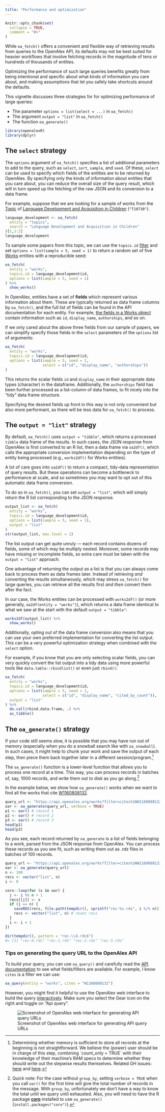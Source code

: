 ```yaml
---
title: "Performance and optimization"
---
```


```r
knitr::opts_chunk$set(
  collapse = TRUE,
  comment = "#>"
)
```

While `oa_fetch()` offers a convenient and flexible way of retrieving results from queries to the OpenAlex API, its defaults may not be best suited for heavier workflows that involve fetching records in the magnitude of tens or hundreds of thousands of entities.

Optimizing the performance of such large queries benefits greatly from being intentional and specific about what kinds of information you care about, and making assumptions that let you safely take shortcuts around the defaults.

This vignette discusses three strategies for for optimizing performance of large queries:

-   The parameter `options = list(select = ...)` in `oa_fetch()`
-   The argument `output = "list"` in `oa_fetch()`
-   The function `oa_generate()`

```r
library(openalexR)
library(dplyr)
```

## The `select` strategy

The `options` argument of `oa_fetch()` specifies a list of additional parameters to add to the query, such as `select`, `sort`, `sample`, and `seed`.
Of these, `select` can be used to specify which fields of the entities are to be returned by OpenAlex.
By specifying only the kinds of information about entities that you care about, you can reduce the overall size of the query result, which will in turn speed up the fetching of the raw JSON and its conversion to a data frame.

For example, suppose that we are looking for a sample of works from the [Topic](https://docs.openalex.org/api-entities/topics) of [Language Development and Acquisition in Children](https://openalex.org/topics/T10730) (`"T10730"`).

```r
language_development <- oa_fetch(
  entity = "topics",
  search = "Language Development and Acquisition in Children"
)[1,1:2]
language_development
```

To sample some papers from this topic, we can use the `topics.id` [filter](https://docs.ropensci.org/openalexR/articles/Filters.html) and set `options = list(sample = 5, seed = 1)` to return a random set of five [Works](https://docs.openalex.org/api-entities/works) entities with a reproducible seed:

```r
oa_fetch(
  entity = "works",
  topics.id = language_development$id,
  options = list(sample = 5, seed = 1)
) %>% 
  show_works()
```

In OpenAlex, entities have a set of **fields** which represent various information about them.
These are typically returned as data frame columns by `oa_fetch()`, and the full list of fields can be found in the API documentation for each entity.
For example, [the fields in a Works object](https://docs.openalex.org/api-entities/works/work-object) contain information such as `id`, `display_name`, `authorships`, and so on.

If we only cared about the above three fields from our sample of papers, we can simplify specify those fields in the `select` parameters of the `options` list of arguments:

```r
oa_fetch(
  entity = "works",
  topics.id = language_development$id,
  options = list(sample = 5, seed = 1,
                 select = c("id", "display_name", "authorships"))
)
```

This returns the scalar fields `id` and `display_name` in their appropriate data types (character) in the dataframe.
Additionally, the `authorships` field has been further processed as a list-column of data frames, to fit nicely into the "tidy" data frame structure.

Specifying the desired fields up front in this way is not only convenient but also more performant, as there will be less data for `oa_fetch()` to process.

## The `output = "list"` strategy

By default, `oa_fetch()` uses `output = "tibble"`, which returns a processed `tibble` data frame of the results.
In such cases, the JSON response from OpenAlex is first converted to an R list, then a data frame via `oa2df()`, which calls the appropriate conversion implementation depending on the type of entity being processed (e.g., `works2df()` for Works entities).

A lot of care goes into `oa2df()` to return a compact, tidy-data representation of query results.
But these operations can become a bottleneck to performance at scale, and so sometimes you may want to opt out of this automatic data frame conversion.

To do so in `oa_fetch()`, you can set `output = "list"`, which will simply return the R list corresponding to the JSON response.

```r
output_list <- oa_fetch(
  entity = "works",
  topics.id = language_development$id,
  options = list(sample = 5, seed = 1),
  output = "list"
)
str(output_list, max.level = 1)
```

The list output can get quite unruly — each record contains dozens of fields, some of which may be multiply nested.
Moreover, some records may have missing or incomplete fields, so extra care must be taken with the `output = "list"` approach.

One advantage of returning the output as a list is that you can always come back to process them as data frames later.
Instead of retrieving *and* converting the results simultaneously, which may stress `oa_fetch()` for large queries, you can retrieve all the results first *and then* convert them after the fact.

In our case, the Works entities can be processed with `works2df()` (or more generally, `oa2df(entity = "works")`), which returns a data frame identical to what we saw at the start with the default `output = "tibble"`:

```r
works2df(output_list) %>% 
  show_works()
```

Additionally, opting out of the data frame conversion also means that you can use your own preferred implementation for converting the list output.
This can be a very powerful optimization strategy when combined with the `select` option.

For example, if you know that you are only selecting scalar fields, you can very quickly convert the list output into a tidy data using more powerful tools like `data.table::rbindlist()` or even just `rbind()`:

```r
oa_fetch(
  entity = "works",
  topics.id = language_development$id,
  options = list(sample = 5, seed = 1,
                 select = c("id", "display_name", "cited_by_count")),
  output = "list"
) %>% 
  do.call(rbind.data.frame, .) %>% 
  as_tibble()
```

## The `oa_generate()` strategy

If your code still seems slow, it is possible that you may have run out of memory (especially when you do a snowball search like with `oa_snowball`).
In such cases, it might help to chunk your work and save the output of each step, then piece them back together later in a different session/program.[^1]

[^1]: Determining whether memory is sufficient to store all records at the beginning is not straightforward.
    We believe the (power) user should be in charge of this step, combining \`count_only = TRUE\` with their knowledge of their machine's RAM specs to determine whether they should write out the stepwise results themselves.
    Related GH issues: [here](https://github.com/ropensci/openalexR/issues/129#issuecomment-1642664363) and [here](https://github.com/ropensci/openalexR/issues/95#issuecomment-1513964112).

The `oa_generate()` function is a lower-level function that allows you to process one record at a time.
This way, you can process records in batches of, say, 1000 records, and write them out to disk as you go along.[^2]

[^2]: Quick note: For the case without `group_by`, setting `verbose = TRUE` when you call `oar()` for the first time will give the total number of records in the message.
    With `group_by`, unfortunately we don't have a way to know the total until we query until exhausted.
    Also, you will need to have the R package [**coro**](https://github.com/r-lib/coro) installed to use `oa_generate()` (`install.packages("coro")`).

In the example below, we show how `oa_generate()` works when we want to find all the works that cite [W1160808132](https://openalex.org/works/W1160808132).

```r
query_url <- "https://api.openalex.org/works?filter=cites%3AW1160808132"
oar <- oa_generate(query_url, verbose = TRUE)
p1 <- oar() # record 1
p2 <- oar() # record 2
p3 <- oar() # record 3
head(p1)
head(p3)
```

As you see, each record returned by `oa_generate` is a list of fields belonging to a work, parsed from the JSON response from OpenAlex.
You can process these records as you see fit, such as writing them out as *.rds* files in batches of 100 records.

```r
query_url <- "https://api.openalex.org/works?filter=cites%3AW1160808132"
oar <- oa_generate(query_url)
n <- 100
recs <- vector("list", n)
i <- 0

coro::loop(for (x in oar) {
  j <- i %% n + 1
  recs[[j]] <- x
  if (j == n) {
    saveRDS(recs, file.path(tempdir(), sprintf("rec-%s.rds", i %/% n)))
    recs <- vector("list", n) # reset recs
  }
  i <- i + 1
})

dir(tempdir(), pattern = "rec-\\d.rds$")
#> [1] "rec-0.rds" "rec-1.rds" "rec-2.rds" "rec-3.rds"
```

### Tips on generating the query URL to the OpenAlex API

To build your query, you can use `oa_query()` and carefully read the [API documentation](https://docs.openalex.org/) to see what fields/filters are available.
For example, I know `cites` is a filter we can use:

```r
oa_query(entity = "works", cites = "W1160808132")
```

However, you might find it helpful to use the OpenAlex web interface to build the query [interactively](https://openalex.org/works?page=1&filter=authorships.author.id%3Aa5086928770,open_access.is_oa%3Atrue&view=list,report,api).
Make sure you select the Gear icon on the right and toggle on "Api query".

![Screenshot of OpenAlex web interface for generating API query URLs](images/openalex-web.png)
